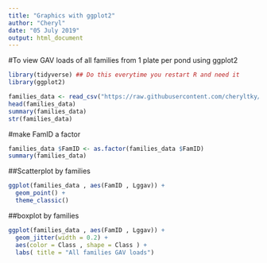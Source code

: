 ```yaml
---
title: "Graphics with ggplot2"
author: "Cheryl"
date: "05 July 2019"
output: html_document
---
```


#To view GAV loads of all families from 1 plate per pond using ggplot2
```r
library(tidyverse) ## Do this everytime you restart R and need it
library(ggplot2)
```

```r
families_data <- read_csv("https://raw.githubusercontent.com/cheryltky/ViralTransmission/master/Working%20Files/allcohorts_1plate_class.csv")
head(families_data)
summary(families_data)
str(families_data)
```

#make FamID a factor

```r
families_data $FamID <- as.factor(families_data $FamID)
summary(families_data)
```

##Scatterplot by families
```r
ggplot(families_data , aes(FamID , Lggav)) +
  geom_point() +
  theme_classic()
```

##boxplot by families
```r
ggplot(families_data , aes(FamID , Lggav)) +
  geom_jitter(width = 0.2) +
  aes(color = Class , shape = Class ) +
  labs( title = "All families GAV loads")

```

